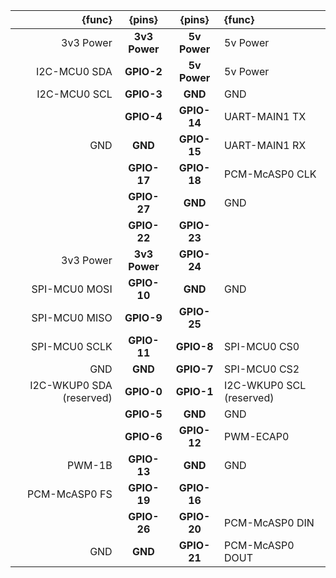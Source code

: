 | {func}                   | {pins}        | {pins}       | {func}                   |
|-------------------------:|:-------------:|:------------:|:-------------------------|
| 3v3 Power                | **3v3 Power** | **5v Power** | 5v Power                 |
| I2C-MCU0 SDA             | **GPIO-2**    | **5v Power** | 5v Power                 |
| I2C-MCU0 SCL             | **GPIO-3**    | **GND**      | GND                      |
|                          | **GPIO-4**    | **GPIO-14**  | UART-MAIN1 TX            |
| GND                      | **GND**       | **GPIO-15**  | UART-MAIN1 RX            |
|                          | **GPIO-17**   | **GPIO-18**  | PCM-McASP0 CLK           |
|                          | **GPIO-27**   | **GND**      | GND                      |
|                          | **GPIO-22**   | **GPIO-23**  |                          |
| 3v3 Power                | **3v3 Power** | **GPIO-24**  |                          |
| SPI-MCU0 MOSI            | **GPIO-10**   | **GND**      | GND                      |
| SPI-MCU0 MISO            | **GPIO-9**    | **GPIO-25**  |                          |
| SPI-MCU0 SCLK            | **GPIO-11**   | **GPIO-8**   | SPI-MCU0 CS0             |
| GND                      | **GND**       | **GPIO-7**   | SPI-MCU0 CS2             |
| I2C-WKUP0 SDA (reserved) | **GPIO-0**    | **GPIO-1**   | I2C-WKUP0 SCL (reserved) |
|                          | **GPIO-5**    | **GND**      | GND                      |
|                          | **GPIO-6**    | **GPIO-12**  | PWM-ECAP0                |
| PWM-1B                   | **GPIO-13**   | **GND**      | GND                      |
| PCM-McASP0 FS            | **GPIO-19**   | **GPIO-16**  |                          |
|                          | **GPIO-26**   | **GPIO-20**  | PCM-McASP0 DIN           |
| GND                      | **GND**       | **GPIO-21**  | PCM-McASP0 DOUT          |
